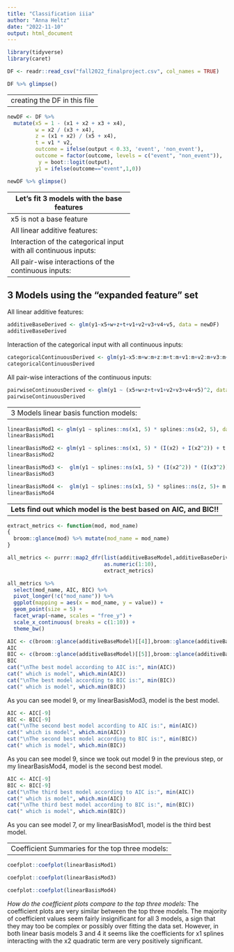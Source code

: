 ```yaml
---
title: "Classification iiia"
author: "Anna Heltz"
date: "2022-11-10"
output: html_document
---
```


```r
library(tidyverse)
library(caret)
```

```r
DF <- readr::read_csv("fall2022_finalproject.csv", col_names = TRUE)
```
```r
DF %>% glimpse()
```


-------------------------
creating the DF in this file
----------------------------

```r
newDF <- DF %>% 
  mutate(x5 = 1 - (x1 + x2 + x3 + x4),
         w = x2 / (x3 + x4),
         z = (x1 + x2) / (x5 + x4),
         t = v1 * v2,
         outcome = ifelse(output < 0.33, 'event', 'non_event'),
         outcome = factor(outcome, levels = c("event", "non_event")),
          y = boot::logit(output),
         y1 = ifelse(outcome=="event",1,0))  
```

```r
newDF %>% glimpse()
```




--------------------------------------
Let's fit 3 models with the base features
---------------------------------------
x5 is not a base feature

All linear additive features:
```r
additiveBaseModel <- glm(y1~x1+x2+x3+x4+v1+v2+v3+v4+v5, data = newDF)
additiveBaseModel
```

Interaction of the categorical input with all continuous inputs:
```r
categoricalContinuousBaseModel <- glm(y1~x1:m+x2:m+x3:m+x4:m+v1:m+v2:m+v3:m+v4:m+v5:m, data = newDF)
categoricalContinuousBaseModel
```

All pair-wise interactions of the continuous inputs:
```r
pairwiseContinuousBase <- glm(y1 ~ (x1+x2+x3+x4+v1+v2+v3+v4+v5)^2, data=newDF)
pairwiseContinuousBase
```

--------------------------------------------------------------
3 Models using the “expanded feature” set
--------------------------------------------------------------
All linear additive features:
```r
additiveBaseDerived <- glm(y1~x5+w+z+t+v1+v2+v3+v4+v5, data = newDF)
additiveBaseDerived
```

Interaction of the categorical input with all continuous inputs:
```r
categoricalContinuousDerived <- glm(y1~x5:m+w:m+z:m+t:m+v1:m+v2:m+v3:m+v4:m+v5:m, data = newDF)
categoricalContinuousDerived
```
All pair-wise interactions of the continuous inputs:
```r
pairwiseContinuousDerived <- glm(y1 ~ (x5+w+z+t+v1+v2+v3+v4+v5)^2, data=newDF)
pairwiseContinuousDerived
```

-------------------------------------------------------------
3 Models linear basis function models:
-------------------------------------------------------------

```r
linearBasisMod1 <- glm(y1 ~ splines::ns(x1, 5) * splines::ns(x2, 5), data = newDF)
linearBasisMod1
```
```r
linearBasisMod2 <- glm(y1 ~ splines::ns(x1, 5) * (I(x2) + I(x2^2)) + t + m, data = newDF)
linearBasisMod2
```
```r
linearBasisMod3 <-  glm(y1 ~ splines::ns(x1, 5) * (I(x2^2)) * (I(x3^2))+ t + z + w , data = newDF)
linearBasisMod3
```
```r
linearBasisMod4 <-  glm(y1 ~ splines::ns(x1, 5) * splines::ns(z, 5)+ m , data = newDF)
linearBasisMod4
```



--------------------------------------------------------------------------------------
**Lets find out which model is the best based on AIC,  and BIC!!**
--------------------------------------------------------------------------------------

```r
extract_metrics <- function(mod, mod_name)
{
  broom::glance(mod) %>% mutate(mod_name = mod_name)
}

all_metrics <- purrr::map2_dfr(list(additiveBaseModel,additiveBaseDerived, categoricalContinuousBaseModel, categoricalContinuousDerived, pairwiseContinuousBase, pairwiseContinuousDerived, linearBasisMod1,linearBasisMod2,linearBasisMod3,linearBasisMod4),
                               as.numeric(1:10),
                               extract_metrics)
```

```r

all_metrics %>% 
  select(mod_name, AIC, BIC) %>% 
  pivot_longer(!c("mod_name")) %>% 
  ggplot(mapping = aes(x = mod_name, y = value)) +
  geom_point(size = 5) +
  facet_wrap(~name, scales = "free_y") +
  scale_x_continuous( breaks = c(1:10)) +
  theme_bw()
```



```r
AIC <- c(broom::glance(additiveBaseModel)[[4]],broom::glance(additiveBaseDerived)[[4]],broom::glance(categoricalContinuousBaseModel)[[4]],broom::glance(categoricalContinuousDerived)[[4]],broom::glance(pairwiseContinuousBase)[[4]],broom::glance(pairwiseContinuousDerived)[[4]],broom::glance(linearBasisMod1)[[4]],broom::glance(linearBasisMod2)[[4]],broom::glance(linearBasisMod3)[[4]],broom::glance(linearBasisMod4)[[4]])
AIC
BIC <- c(broom::glance(additiveBaseModel)[[5]],broom::glance(additiveBaseDerived)[[5]],broom::glance(categoricalContinuousBaseModel)[[5]],broom::glance(categoricalContinuousDerived)[[5]],broom::glance(pairwiseContinuousBase)[[5]],broom::glance(pairwiseContinuousDerived)[[5]],broom::glance(linearBasisMod1)[[5]],broom::glance(linearBasisMod2)[[5]],broom::glance(linearBasisMod3)[[5]],broom::glance(linearBasisMod4)[[5]])
BIC
cat("\nThe best model according to AIC is:", min(AIC))
cat(" which is model", which.min(AIC))
cat("\nThe best model according to BIC is:", min(BIC))
cat(" which is model", which.min(BIC))
```
As you can see model 9, or my linearBasisMod3, model is the best model.
```r
AIC <- AIC[-9]
BIC <- BIC[-9]
cat("\nThe second best model according to AIC is:", min(AIC))
cat(" which is model", which.min(AIC))
cat("\nThe second best model according to BIC is:", min(BIC))
cat(" which is model", which.min(BIC))
```

As you can see model 9, since we took out model 9 in the previous step, or my linearBasisMod4, model is the second best model.
```r
AIC <- AIC[-9]
BIC <- BIC[-9]
cat("\nThe third best model according to AIC is:", min(AIC))
cat(" which is model", which.min(AIC))
cat("\nThe third best model according to BIC is:", min(BIC))
cat(" which is model", which.min(BIC))
```

As you can see model 7, or my linearBasisMod1, model is the third best model.




-------------------------------------------------------------------
Coefficient Summaries for the top three models:
-----------------------------------------------------------------



```r
coefplot::coefplot(linearBasisMod1)
```
```r
coefplot::coefplot(linearBasisMod3)
```
```r
coefplot::coefplot(linearBasisMod4)
```
*How do the coefficient plots compare to the top three models:*
The coefficient plots are very similar between the top three models. The majority of coefficient values seem fairly insignificant for all 3 models, a sign that they may too be complex or possibly over fitting the data set. However, in both linear basis models 3 and 4 it seems like the coefficients for x1 splines interacting with the x2 quadratic term are very positively significant.  



